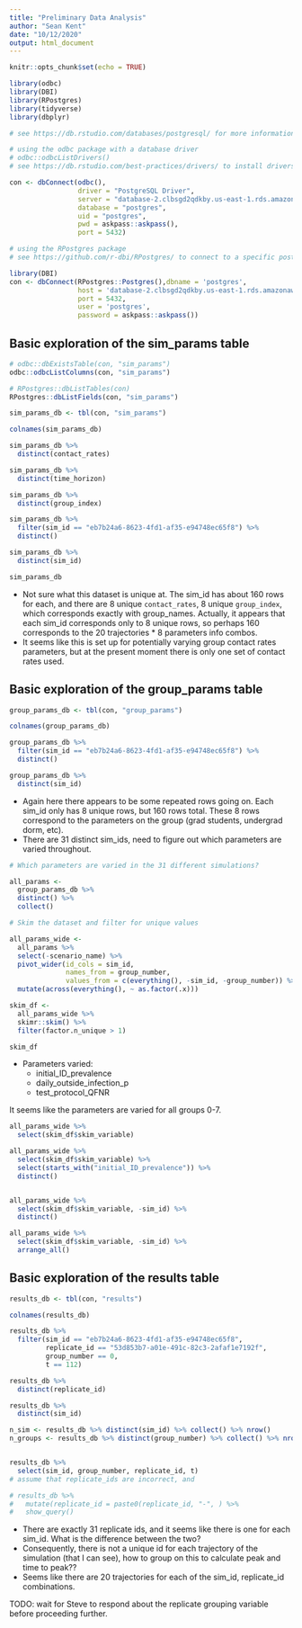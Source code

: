 ```yaml
---
title: "Preliminary Data Analysis"
author: "Sean Kent"
date: "10/12/2020"
output: html_document
---
```


```r
knitr::opts_chunk$set(echo = TRUE)

library(odbc)
library(DBI)
library(RPostgres)
library(tidyverse)
library(dbplyr)

```


```r
# see https://db.rstudio.com/databases/postgresql/ for more information

# using the odbc package with a database driver
# odbc::odbcListDrivers()
# see https://db.rstudio.com/best-practices/drivers/ to install drivers

con <- dbConnect(odbc(), 
                 driver = "PostgreSQL Driver",
                 server = "database-2.clbsgd2qdkby.us-east-1.rds.amazonaws.com",
                 database = "postgres",
                 uid = "postgres",
                 pwd = askpass::askpass(),
                 port = 5432)

# using the RPostgres package
# see https://github.com/r-dbi/RPostgres/ to connect to a specific postgres database

library(DBI)
con <- dbConnect(RPostgres::Postgres(),dbname = 'postgres', 
                 host = 'database-2.clbsgd2qdkby.us-east-1.rds.amazonaws.com', 
                 port = 5432, 
                 user = 'postgres', 
                 password = askpass::askpass())

```

## Basic exploration of the sim_params table

```r
# odbc::dbExistsTable(con, "sim_params")
odbc::odbcListColumns(con, "sim_params")

# RPostgres::dbListTables(con)
RPostgres::dbListFields(con, "sim_params")
```


```r
sim_params_db <- tbl(con, "sim_params")

colnames(sim_params_db)

sim_params_db %>% 
  distinct(contact_rates)

sim_params_db %>% 
  distinct(time_horizon)

sim_params_db %>% 
  distinct(group_index)

sim_params_db %>% 
  filter(sim_id == "eb7b24a6-8623-4fd1-af35-e94748ec65f8") %>% 
  distinct()

sim_params_db %>% 
  distinct(sim_id)

sim_params_db

```

- Not sure what this dataset is unique at.  The sim_id has about 160 rows for each, and there are 8 unique `contact_rates`, 8 unique `group_index`, which corresponds exactly with group_names. Actually, it appears that each sim_id corresponds only to 8 unique rows, so perhaps 160 corresponds to the 20 trajectories * 8 parameters info combos.  
- It seems like this is set up for potentially varying group contact rates parameters, but at the present moment there is only one set of contact rates used.  


## Basic exploration of the group_params table

```r
group_params_db <- tbl(con, "group_params")

colnames(group_params_db)

group_params_db %>% 
  filter(sim_id == "eb7b24a6-8623-4fd1-af35-e94748ec65f8") %>% 
  distinct()

group_params_db %>% 
  distinct(sim_id)


```

- Again here there appears to be some repeated rows going on.  Each sim_id only has 8 unique rows, but 160 rows total.  These 8 rows correspond to the parameters on the group (grad students, undergrad dorm, etc).  
- There are 31 distinct sim_ids, need to figure out which parameters are varied throughout. 

```r
# Which parameters are varied in the 31 different simulations?

all_params <- 
  group_params_db %>% 
  distinct() %>% 
  collect()

# Skim the dataset and filter for unique values

all_params_wide <-   
  all_params %>% 
  select(-scenario_name) %>% 
  pivot_wider(id_cols = sim_id,  
              names_from = group_number,
              values_from = c(everything(), -sim_id, -group_number)) %>% 
  mutate(across(everything(), ~ as.factor(.x)))

skim_df <- 
  all_params_wide %>% 
  skimr::skim() %>% 
  filter(factor.n_unique > 1)

skim_df
```

- Parameters varied:
  - initial_ID_prevalence
  - daily_outside_infection_p
  - test_protocol_QFNR
  
It seems like the parameters are varied for all groups 0-7.  


```r
all_params_wide %>% 
  select(skim_df$skim_variable) 

all_params_wide %>% 
  select(skim_df$skim_variable) %>% 
  select(starts_with("initial_ID_prevalence")) %>% 
  distinct()


all_params_wide %>% 
  select(skim_df$skim_variable, -sim_id) %>% 
  distinct()

all_params_wide %>% 
  select(skim_df$skim_variable, -sim_id) %>% 
  arrange_all()
```

<!-- More detail on how the parameters are varied: -->

<!-- - For `initial_ID_prevalence`, there are 11 unique combinations -->
<!--   - Group 0 (UGD): there are 4 unique values: 0.00294, 0.00090, 0.00274, 0.00027. -->
<!--     - The most common value is 0.00294 -->
<!--   - Group 1 (UGOC): there are 4 unique values: 0.00090, 0.00973, 0.00274, 0.00027. -->
<!--     - The most common value is 0.00973, the other values happen once -->
<!--   - Group 2 (GSR): there are 2 unique values: 0.03297, 0.00027, 0.00090, 0.00027. -->
<!--     - The most common value is 0.03297, the other value happens once -->
<!--   - Group 3 (GSO): there are 2 unique values: 0.03297, 0.00027 -->
<!--     - The most common value is 0.03297, the other value happens once -->
<!-- - For `daily_outside_infection_p`, there are 7 unique combinations -->
<!--   - For groups 0, 1, 2, there are 3 unique values: 1.2e-5, 1.5e-4, 3.0e-4 -->
<!--     - The most common value is 1.2e-5. -->
<!--     - The other values happen once in each combination, and there is one setting where all are set to 1.2e-5 -->
<!-- - For `test_protocol_QFNR`, there are 4 unique combinations -->
<!--   - For group 0, 1, 2, there are 2 unique values: 0.1, 0.3 -->
<!--   - The common value is 0.1 -->
<!--   - Values are changed to 0.3 for one group in each setting.   -->

<!-- Ignoring sim_id, it seems like there are actually only 20 unique parameter combinations.  There is a group of 12 sim_ids that only represent 1 combination of the parameter settings, and they are the most common.   -->


## Basic exploration of the results table

```r
results_db <- tbl(con, "results")

colnames(results_db)

results_db %>% 
  filter(sim_id == "eb7b24a6-8623-4fd1-af35-e94748ec65f8",
         replicate_id == "53d853b7-a01e-491c-82c3-2afaf1e7192f",
         group_number == 0,
         t == 112) 

results_db %>% 
  distinct(replicate_id) 

results_db %>% 
  distinct(sim_id)

n_sim <- results_db %>% distinct(sim_id) %>% collect() %>% nrow()
n_groups <- results_db %>% distinct(group_number) %>% collect() %>% nrow()


results_db %>% 
  select(sim_id, group_number, replicate_id, t)
# assume that replicate_ids are incorrect, and 

# results_db %>% 
#   mutate(replicate_id = paste0(replicate_id, "-", ) %>% 
#   show_query()

```

- There are exactly 31 replicate ids, and it seems like there is one for each sim_id.  What is the difference between the two?  
- Consequently, there is not a unique id for each trajectory of the simulation (that I can see), how to group on this to calculate peak and time to peak??
- Seems like there are 20 trajectories for each of the sim_id, replicate_id combinations.  

TODO: wait for Steve to respond about the replicate grouping variable before proceeding further. 

